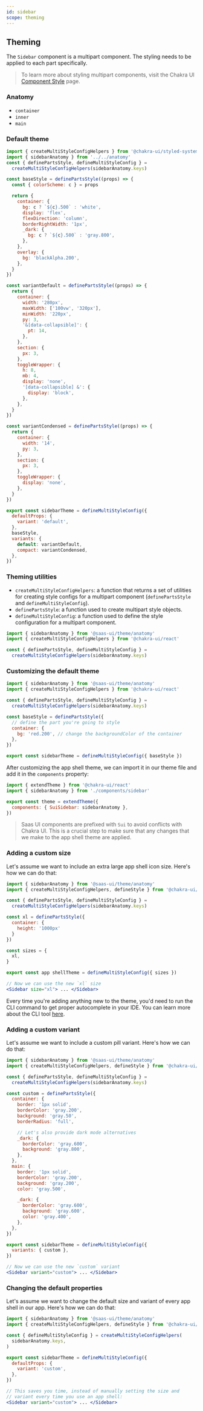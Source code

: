 ```yaml
---
id: sidebar
scope: theming
---
```


## Theming

The `Sidebar` component is a multipart component. The styling needs to be
applied to each part specifically.

> To learn more about styling multipart components, visit the Chakra UI
> [Component Style](https://chakra-ui.com/docs/styled-system/component-style#styling-multipart-components)
> page.

### Anatomy

- `container`
- `inner`
- `main`

### Default theme

```jsx live=false
import { createMultiStyleConfigHelpers } from '@chakra-ui/styled-system'
import { sidebarAnatomy } from '../../anatomy'
const { definePartsStyle, defineMultiStyleConfig } =
  createMultiStyleConfigHelpers(sidebarAnatomy.keys)

const baseStyle = definePartsStyle((props) => {
  const { colorScheme: c } = props

  return {
    container: {
      bg: c ? `${c}.500` : 'white',
      display: 'flex',
      flexDirection: 'column',
      borderRightWidth: '1px',
      _dark: {
        bg: c ? `${c}.500` : 'gray.800',
      },
    },
    overlay: {
      bg: 'blackAlpha.200',
    },
  }
})

const variantDefault = definePartsStyle((props) => {
  return {
    container: {
      width: '280px',
      maxWidth: ['100vw', '320px'],
      minWidth: '220px',
      py: 3,
      '&[data-collapsible]': {
        pt: 14,
      },
    },
    section: {
      px: 3,
    },
    toggleWrapper: {
      h: 8,
      mb: 4,
      display: 'none',
      '[data-collapsible] &': {
        display: 'block',
      },
    },
  }
})

const variantCondensed = definePartsStyle((props) => {
  return {
    container: {
      width: '14',
      py: 3,
    },
    section: {
      px: 3,
    },
    toggleWrapper: {
      display: 'none',
    },
  }
})

export const sidebarTheme = defineMultiStyleConfig({
  defaultProps: {
    variant: 'default',
  },
  baseStyle,
  variants: {
    default: variantDefault,
    compact: variantCondensed,
  },
})
```

### Theming utilities

- `createMultiStyleConfigHelpers`: a function that returns a set of utilities
  for creating style configs for a multipart component (`definePartsStyle` and
  `defineMultiStyleConfig`).
- `definePartsStyle`: a function used to create multipart style objects.
- `defineMultiStyleConfig`: a function used to define the style configuration
  for a multipart component.

```jsx live=false
import { sidebarAnatomy } from '@saas-ui/theme/anatomy'
import { createMultiStyleConfigHelpers } from '@chakra-ui/react'

const { definePartsStyle, defineMultiStyleConfig } =
  createMultiStyleConfigHelpers(sidebarAnatomy.keys)
```

### Customizing the default theme

```jsx live=false
import { sidebarAnatomy } from '@saas-ui/theme/anatomy'
import { createMultiStyleConfigHelpers } from '@chakra-ui/react'

const { definePartsStyle, defineMultiStyleConfig } =
  createMultiStyleConfigHelpers(sidebarAnatomy.keys)

const baseStyle = definePartsStyle({
  // define the part you're going to style
  container: {
    bg: 'red.200', // change the backgroundColor of the container
  },
})

export const sidebarTheme = defineMultiStyleConfig({ baseStyle })
```

After customizing the app shell theme, we can import it in our theme file and
add it in the `components` property:

```jsx live=false
import { extendTheme } from '@chakra-ui/react'
import { sidebarAnatomy } from './components/sidebar'

export const theme = extendTheme({
  components: { SuiSidebar: sidebarAnatomy },
})
```

> Saas UI components are prefixed with `Sui` to avoid conflicts with Chakra UI.
> This is a crucial step to make sure that any changes that we make to the
> app shell theme are applied.

### Adding a custom size

Let's assume we want to include an extra large app shell icon size. Here's how
we can do that:

```jsx live=false
import { sidebarAnatomy } from '@saas-ui/theme/anatomy'
import { createMultiStyleConfigHelpers, defineStyle } from '@chakra-ui/react'

const { definePartsStyle, defineMultiStyleConfig } =
  createMultiStyleConfigHelpers(sidebarAnatomy.keys)

const xl = definePartsStyle({
  container: {
    height: '1000px'
  }
})

const sizes = {
  xl,
}

export const app shellTheme = defineMultiStyleConfig({ sizes })

// Now we can use the new `xl` size
<Sidebar size="xl"> ... </Sidebar>
```

Every time you're adding anything new to the theme, you'd need to run the CLI
command to get proper autocomplete in your IDE. You can learn more about the CLI
tool [here](/docs/styled-system/cli).

### Adding a custom variant

Let's assume we want to include a custom pill variant. Here's how we can do
that:

```jsx live=false
import { sidebarAnatomy } from '@saas-ui/theme/anatomy'
import { createMultiStyleConfigHelpers, defineStyle } from '@chakra-ui/react'

const { definePartsStyle, defineMultiStyleConfig } =
  createMultiStyleConfigHelpers(sidebarAnatomy.keys)

const custom = definePartsStyle({
  container: {
    border: '1px solid',
    borderColor: 'gray.200',
    background: 'gray.50',
    borderRadius: 'full',

    // Let's also provide dark mode alternatives
    _dark: {
      borderColor: 'gray.600',
      background: 'gray.800',
    },
  },
  main: {
    border: '1px solid',
    borderColor: 'gray.200',
    background: 'gray.200',
    color: 'gray.500',

    _dark: {
      borderColor: 'gray.600',
      background: 'gray.600',
      color: 'gray.400',
    },
  },
})

export const sidebarTheme = defineMultiStyleConfig({
  variants: { custom },
})

// Now we can use the new `custom` variant
<Sidebar variant="custom"> ... </Sidebar>
```

### Changing the default properties

Let's assume we want to change the default size and variant of every app shell
in our app. Here's how we can do that:

```jsx live=false
import { sidebarAnatomy } from '@saas-ui/theme/anatomy'
import { createMultiStyleConfigHelpers, defineStyle } from '@chakra-ui/react'

const { defineMultiStyleConfig } = createMultiStyleConfigHelpers(
  sidebarAnatomy.keys,
)

export const sidebarTheme = defineMultiStyleConfig({
  defaultProps: {
    variant: 'custom',
  },
})

// This saves you time, instead of manually setting the size and
// variant every time you use an app shell:
<Sidebar variant="custom"> ... </Sidebar>
```
